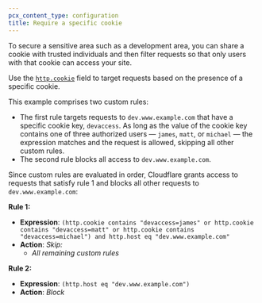 ```yaml
---
pcx_content_type: configuration
title: Require a specific cookie
---
```


To secure a sensitive area such as a development area, you can share a cookie with trusted individuals and then filter requests so that only users with that cookie can access your site.

Use the [`http.cookie`](/ruleset-engine/rules-language/fields/reference/http.cookie/) field to target requests based on the presence of a specific cookie.

This example comprises two custom rules:

- The first rule targets requests to `dev.www.example.com` that have a specific cookie key, `devaccess`. As long as the value of the cookie key contains one of three authorized users — `james`, `matt`, or `michael` — the expression matches and the request is allowed, skipping all other custom rules.
- The second rule blocks all access to `dev.www.example.com`.

Since custom rules are evaluated in order, Cloudflare grants access to requests that satisfy rule 1 and blocks all other requests to `dev.www.example.com`:

**Rule 1:**

- **Expression**: `(http.cookie contains "devaccess=james" or http.cookie contains "devaccess=matt" or http.cookie contains "devaccess=michael") and http.host eq "dev.www.example.com"`
- **Action**: _Skip:_
  - _All remaining custom rules_

**Rule 2:**

- **Expression**: `(http.host eq "dev.www.example.com")`
- **Action**: _Block_
